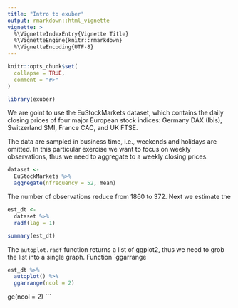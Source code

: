 ```yaml
---
title: "Intro to exuber"
output: rmarkdown::html_vignette
vignette: >
  %\VignetteIndexEntry{Vignette Title}
  %\VignetteEngine{knitr::rmarkdown}
  %\VignetteEncoding{UTF-8}
---
```


```r
knitr::opts_chunk$set(
  collapse = TRUE,
  comment = "#>"
)
```

```r
library(exuber)
```

We are goint to use the EuStockMarkets dataset, which contains the daily closing prices of four
major European stock indices: Germany DAX (Ibis), Switzerland SMI, France CAC, and UK FTSE.


The data are sampled in business time, i.e., weekends and holidays are omitted. In this particular
exercise we want to focus on weekly observations, thus we need to aggregate to a weekly closing prices.

```r
dataset <- 
  EuStockMarkets %>% 
  aggregate(nfrequency = 52, mean)
```

The number of observations reduce from 1860 to 372. Next we estimate the 


```r
est_dt <-
  dataset %>% 
  radf(lag = 1)

```

```r
summary(est_dt)
```

The `autoplot.radf` function returns a list of ggplot2, thus we need to grob the list into a
single graph. Function `ggarrange

```r
est_dt %>% 
  autoplot() %>% 
  ggarrange(ncol = 2)
```
ge(ncol = 2)
```
